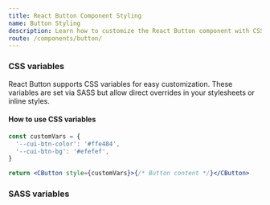 ```yaml
---
title: React Button Component Styling
name: Button Styling
description: Learn how to customize the React Button component with CSS classes, variables, and SASS for flexible styling and seamless integration into your design.
route: /components/button/
---
```


### CSS variables

React Button supports CSS variables for easy customization. These variables are set via SASS but allow direct overrides in your stylesheets or inline styles.

<ScssDocs file="_buttons.scss" capture="btn-css-vars" />

#### How to use CSS variables

```jsx
const customVars = {
  '--cui-btn-color': '#ffe484',
  '--cui-btn-bg': '#efefef',
}

return <CButton style={customVars}>{/* Button content */}</CButton>
```

### SASS variables

<ScssDocs file="_variables.scss" capture="btn-variables" />
